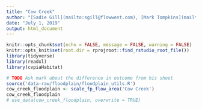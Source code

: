 ```yaml
---
title: "Cow Creek"
author: "[Sadie Gill](mailto:sgill@flowwest.com), [Mark Tompkins](mailto:mtompkins@flowwest.com)"
date: "July 1, 2019"
output: html_document
---
```


```r
knitr::opts_chunk$set(echo = FALSE, message = FALSE, warning = FALSE)
knitr::opts_knit$set(root.dir = rprojroot::find_rstudio_root_file())
library(tidyverse)
library(readxl)
library(cvpiaHabitat)
```

```r
# TODO Ask mark about the difference in outcome from his sheet
source('data-raw/floodplain/floodplain_utils.R')
cow_creek_floodplain <- scale_fp_flow_area('Cow Creek')
cow_creek_floodplain
# use_data(cow_creek_floodplain, overwrite = TRUE)
```
